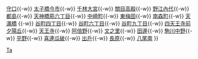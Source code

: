 {{鐵道路線
| 模板名稱 = 谷町線
| 名稱 = [[File:Osaka Metro logo 2.svg|23px|大阪地下鐵|link=大阪地下鐵]] <span style="font-size:smaller;">[[大阪市高速電氣軌道]]</span> [[谷町線]] [[File:2T-2.png|15px|T]] 
| 代表色 = #522886
| 背景顏色 = #FFFFFF
| 車站列表 = [[大日站|大日]]{{-w}} [[守口站|守口]]{{-w}} [[太子橋今市站|太子橋今市]]{{-w}} [[千林大宮站|千林大宮]]{{-w}} [[關目高殿站|關目高殿]]{{-w}} [[野江內代站|野江內代]]{{-w}} [[都島站|都島]]{{-w}} [[天神橋筋六丁目站|天神橋筋六丁目]]{{-w}} [[中崎町站|中崎町]]{{-w}} [[東梅田站|東梅田]]{{-w}} [[南森町站|南森町]]{{-w}} [[天滿橋站|天滿橋]] {{-w}} [[谷町四丁目站|谷町四丁目]]{{-w}} [[谷町六丁目站|谷町六丁目]]{{-w}} [[谷町九丁目站|谷町九丁目]]{{-w}} [[四天王寺前夕陽丘站|四天王寺前夕陽丘]]{{-w}} [[天王寺站|天王寺]]{{-w}} [[阿倍野站|阿倍野]]{{-w}} [[文之里站|文之里]]{{-w}} [[田邊站|田邊]]{{-w}} [[駒川中野站|駒川中野]]{{-w}} [[平野站 (大阪市高速電氣軌道)|平野]]{{-w}} [[喜連瓜破站|喜連瓜破]]{{-w}} [[出戶站|出戶]]{{-w}} [[長原站 (大阪府)|長原]]{{-w}} [[八尾南站|八尾南]]
}}<noinclude>
[[Category:大阪市高速電氣軌道路線模板|Ta]]
</noinclude>